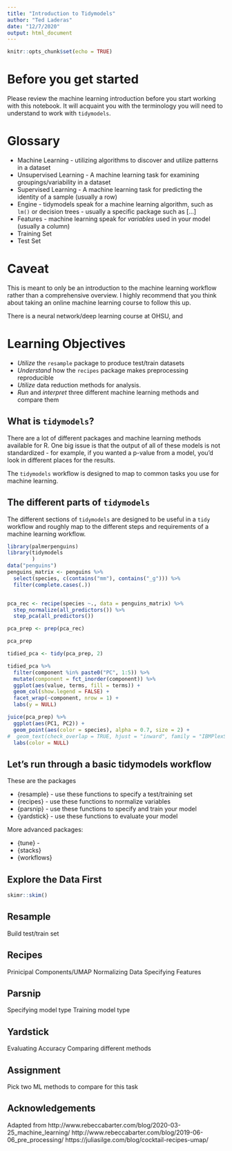 ```yaml
---
title: "Introduction to Tidymodels"
author: "Ted Laderas"
date: "12/7/2020"
output: html_document
---
```


```r
knitr::opts_chunk$set(echo = TRUE)
```

# Before you get started

Please review the machine learning introduction before you start working with this notebook. It will acquaint you with the terminology you will need to understand to work with `tidymodels`.

# Glossary

- Machine Learning - utilizing algorithms to discover and utilize patterns in a dataset
- Unsupervised Learning - A machine learning task for examining groupings/variability in a dataset
- Supervised Learning - A machine learning task for predicting the identity of a sample (usually a row)
- Engine - tidymodels speak for a machine learning algorithm, such as `lm()` or decision trees - usually a specific package such as [...]
- Features - machine learning speak for *variables* used in your model (usually a column)
- Training Set
- Test Set



# Caveat

This is meant to only be an introduction to the machine learning workflow rather than a comprehensive overview. I highly recommend that you think about taking an online machine learning course to follow this up. 

There is a neural network/deep learning course at OHSU, and 

# Learning Objectives

- *Utilize* the `resample` package to produce test/train datasets
- *Understand* how the `recipes` package makes preprocessing reproducible
- *Utilize* data reduction methods for analysis.
- *Run* and *interpret* three different machine learning methods and compare them


## What is `tidymodels`?

There are a lot of different packages and machine learning methods available for R. One big issue is that the output of all of these models is not standardized - for example, if you wanted a p-value from a model, you'd look in different places for the results. 

The `tidymodels` workflow is designed to map to common tasks you use for machine learning. 

## The different parts of `tidymodels`

The different sections of `tidymodels` are designed to be useful in a `tidy` workflow and roughly map to the different steps and requirements of a machine learning workflow.


```r
library(palmerpenguins)
library(tidymodels
        )
data("penguins")
penguins_matrix <- penguins %>% 
  select(species, c(contains("mm"), contains("_g"))) %>%
  filter(complete.cases(.))


pca_rec <- recipe(species ~., data = penguins_matrix) %>%
  step_normalize(all_predictors()) %>%
  step_pca(all_predictors())

pca_prep <- prep(pca_rec)

pca_prep

tidied_pca <- tidy(pca_prep, 2)

tidied_pca %>%
  filter(component %in% paste0("PC", 1:5)) %>%
  mutate(component = fct_inorder(component)) %>%
  ggplot(aes(value, terms, fill = terms)) +
  geom_col(show.legend = FALSE) +
  facet_wrap(~component, nrow = 1) +
  labs(y = NULL)
```

```r
juice(pca_prep) %>%
  ggplot(aes(PC1, PC2)) +
  geom_point(aes(color = species), alpha = 0.7, size = 2) +
#  geom_text(check_overlap = TRUE, hjust = "inward", family = "IBMPlexSans") +
  labs(color = NULL)
```


## Let's run through a basic tidymodels workflow

These are the packages 


- {resample} - use these functions to specify a test/training set
- {recipes} - use these functions to normalize variables
- {parsnip} - use these functions to specify and train your model
- {yardstick} - use these functions to evaluate your model


More advanced packages:

- {tune} - 
- {stacks}
- {workflows}


## Explore the Data First

```r
skimr::skim()

```


## Resample

Build test/train set


## Recipes

Prinicipal Components/UMAP
Normalizing Data
Specifying Features

## Parsnip

Specifying model type
Training model type

## Yardstick

Evaluating Accuracy
Comparing different methods


## Assignment

Pick two ML methods to compare for this task


## Acknowledgements

Adapted from http://www.rebeccabarter.com/blog/2020-03-25_machine_learning/
http://www.rebeccabarter.com/blog/2019-06-06_pre_processing/
https://juliasilge.com/blog/cocktail-recipes-umap/
